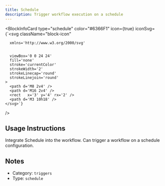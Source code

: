 ```yaml
---
title: Schedule
description: Trigger workflow execution on a schedule
---
```



<BlockInfoCard 
  type="schedule"
  color="#6366F1"
  icon={true}
  iconSvg={`<svg className="block-icon"
      
      xmlns='http://www.w3.org/2000/svg'
      
      
      viewBox='0 0 24 24'
      fill='none'
      stroke='currentColor'
      strokeWidth='2'
      strokeLinecap='round'
      strokeLinejoin='round'
    >
      <path d='M8 2v4' />
      <path d='M16 2v4' />
      <rect   x='3' y='4' rx='2' />
      <path d='M3 10h18' />
    </svg>`}
/>

## Usage Instructions

Integrate Schedule into the workflow. Can trigger a workflow on a schedule configuration.





## Notes

- Category: `triggers`
- Type: `schedule`
